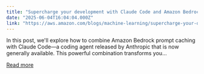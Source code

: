 ```yaml
---
title: "Supercharge your development with Claude Code and Amazon Bedrock prompt caching"
date: "2025-06-04T16:04:04.000Z"
link: "https://aws.amazon.com/blogs/machine-learning/supercharge-your-development-with-claude-code-and-amazon-bedrock-prompt-caching/"
---
```


In this post, we'll explore how to combine Amazon Bedrock prompt caching with Claude Code—a coding agent released by Anthropic that is now generally available. This powerful combination transforms you...

[Read more](https://aws.amazon.com/blogs/machine-learning/supercharge-your-development-with-claude-code-and-amazon-bedrock-prompt-caching/)
